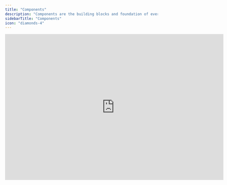 ```yaml
---
title: "Components"
description: "Components are the building blocks and foundation of every financial model."
sidebarTitle: "Components"
icon: "diamonds-4"
---
```


<iframe width="720" height="482" src="https://www.loom.com/embed/041349e2719748eb92cfec34e9a4ac95?sid=122b4d60-67be-47c8-bbb5-e3a6bdb9747c" frameborder="0" webkitallowfullscreen mozallowfullscreen allowfullscreen />

## Overview

Components are the fundamental building blocks of every financial model in Francis. Familiarizing yourself with the five components' use cases can significantly reduce the time spent on modeling. Understanding when to use rows instead of calculations or groups instead of sections will simplify structuring your model to align with other features in Francis.

## Basics

### Rows

Rows should feel familiar to users who have prior experience working with spreadsheets. Rows are used to create forecasts and follow up on actuals. You can create formulas in separate cells and map them to your general ledger to pull in actuals.

The important thing to note about rows is that you can link data from connected sources to any row in your model. By going to the [_Mappings_](/documentation/features/modeling/mappings) view in your model, you can map your general ledger accounts to rows in your model, allowing you to populate rows with actuals directly from your connected systems.

<Tip>
  Rows that include mappings will have a green connection indicator showing that they are connected to an external data source. Rows without mappings will show a gray indicator.
</Tip>

### Calculations

Calculations are used to perform time-consistent calculations, meaning that any numbers or formulas input into a calculation are the same across all periods in your model. Calculations are best used when a value is derived from values in other rows. The most common use cases for calculations are:

- Subtotals and margins
- Key performance indicators (KPIs)
- Cash flow statement calculations

<Tip>
  When modeling the cash flow statement, use calculations to make reference on your P&L and balance sheet to calculate cash movements for the period using the indirect method.
</Tip>

### Groups

Groups serve as containers for rows and calculations and are typically used to define the structure of sections. By default, groups automatically sum the values of rows and calculations contained within. Commonly grouped line items include:

- Revenue streams
- Direct costs
- OPEX
- Assets
- Liabilities
- Equity

<Tip>
  When possible, reference groups instead of rows or calculations. Groups will automatically capture the addition of new rows or calculations, eliminating the need for manual updates to cell references as you continue to expand your model.
</Tip>

### Sections

Sections allow you to define the layout of your model and won't impact numbers or calculations. Sections can contain groups, rows, and calculations. How many sections you want to split your model into is up to you. Common sections include:

- Profit and loss
- Balance sheet
- Cash flow
- Revenue forecasts
- Assumptions or drivers

<Tip>
  Consider your desired reporting format before structuring your model, as PDF reports are generated by selecting which sections to include.
</Tip>

### Sheets

Sheets allow you to separate your model into multiple sheets. Their behavior is similar to that of tabs in other spreadsheets, and you can easily make [formula](/documentation/features/modeling/formulas) references across sheets.

<Tip>
  Drag and drop components across sheets to reorganize your model. Francis' [formula syntax](/documentation/features/modeling/formulas) ensures that components can easily change position without breaking references.
</Tip>